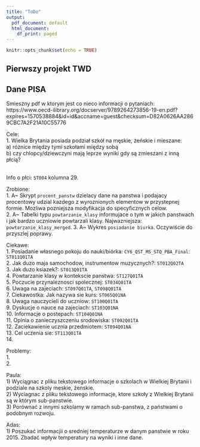 ```yaml
---
title: "ToDo"
output:
  pdf_document: default
  html_document:
    df_print: paged
---
```


```r
knitr::opts_chunk$set(echo = TRUE)
```

## Pierwszy projekt TWD
## Dane PISA

Smieszny pdf w ktorym jest co nieco informacji o pytaniach:\
https://www.oecd-ilibrary.org/docserver/9789264273856-19-en.pdf?expires=1570538884&id=id&accname=guest&checksum=D82A0626AA2869CBC7A2F21A10C55776

Cele:\
1. Wielka Brytania posiada podział szkół na męskie, żeńskie i mieszane:\
a) różnice między tymi szkołami między sobą\
b) czy chlopcy/dziewczyni mają leprze wyniki gdy są zmieszani z inną płcią?\

\
Info o płci: `ST004` kolumna $29$.

Zrobione:\
1. A~ Skrypt `procent_panstw` dzielacy dane na panstwa i podajacy procentowy udzial kazdego z wyroznionych elementow w przystepnej formie. Mozliwa pozniejsza modyfikacja do specyficznych celow.\
2. A~ Tabelki typu `powtarzanie_klasy` informujace o tym w jakich panstwach i jak bardzo uczniowie powtarzali klasy. Najwazniejsza: `powtarzanie_klasy_merged`.
3. A~ Wykres `posiadanie biurka`. Oczywiście do przyszlej poprawy.

Ciekawe:\
1. Posiadanie własnego pokoju do nauki/biórka: `CY6_QST_MS_STQ_PBA_Final`: `ST011Q01TA`\
2. Jak duzo maja samochodow, instrumentow muzycznych?: `ST012Q02TA`\
3. Jak duzo ksiazek?: `ST013Q01TA`\
4. Powtarzanie klasy w kontekscie panstwa: `ST127Q01TA`\
5. Poczucie przynaleznosci spolecznej: `ST034Q01TA`\
6. Uwaga na zajeciach: `ST097Q01TA`, `ST098Q01TA`\
7. Ciekawostka: Jak nazywa sie kurs: `ST065Q01NA`\
8. Uwaga nauczycieli do uczniow: `ST100Q01TA`\
9. Dyskucje o nauce na zajeciach: `ST103Q01NA`\
10. Informacje o postepach: `ST104Q01NA`\
11. Opinia o zanieczyszczeniu srodowiska: `ST092Q01TA`\
12. Zaciekawienie ucznia przedmiotem: `ST094Q01NA`\
13. Cel uczenia sie: `ST113Q01TA`\
14. 


Problemy:\
1. \
2. 

Paula:\
1) Wyciągnac z pliku tekstowego informacje o szkolach w Wielkiej Brytanii i podziale na szkoly meskie, żenskie.\
2) Wyciagnac z pliku tekstowego informacje, ktore szkoły z Wielkiej Brytanii są w którym sub-panstwie.\
3) Porównać z innymi szkolamy w ramach sub-panstwa, z państwami o podobnym rozwoju.\


Adas:\
1) Poszukać informacjii o sredniej temperaturze w danym panstwie w roku $2015$. Zbadać wpływ temperatury na wyniki i inne dane.\








